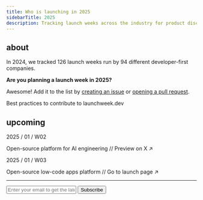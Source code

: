 ```yaml
---
title: Who is launching in 2025
sidebarTitle: 2025
description: Tracking launch weeks across the industry for product discovery and inspiration
---
```


## about

In 2024, we tracked 126 launch weeks run by 94 different developer-first companies.

**Are you planning a launch week in 2025?**

Awesome! Add it to the list by [creating an issue](https://git.new/lw/issues) or [opening a pull request](https://git.new/lw/pulls).

<Card title="CONTRIBUTING.md" href="new">
  Best practices to contribute to launchweek.dev
</Card>

## upcoming

2025 / 01 / W02

<Card title="OpenLIT Launch Week" href="https://x.com/openlit_io/status/1875539932808409116">
  Open-source platform for AI engineering // Preview on X ↗︎
</Card>

2025 / 01 / W03

<Card title="Appsmith Advance Winter 2025 Launch Week" href="https://www.appsmith.com/event/appsmith-advance-winter-2025-launch">
  Open-source low-code apps platform // Go to launch page ↗︎
</Card>

---

<form
  action="https://buttondown.com/api/emails/embed-subscribe/launchweek.dev"
  method="post"
  target="popupwindow"
  onsubmit="window.open('https://buttondown.com/launchweek.dev', 'popupwindow')"
  class="embeddable-buttondown-form"
>
  <input
    type="email"
    name="email"
    placeholder="Enter your email to get the latest updates"
    id="bd-email"
  />
  <input type="submit" value="Subscribe" />
</form>
